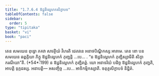 ```yaml
---
title: "1.7.6.4 ឱដ្ឋនិល្លេហកសិក្ខាបទ"
tableOfContents: false
sidebar:
  order: 5
type: "tipitaka"
basket: "vi"
book: "paci"
---
```



<DynamicBreadcrumb />

<Division number="630" book="paci">

<Paragraph number="1955" book="paci">
តេន សមយេន ពុទ្ធោ ភគវា សាវត្ថិយំ វិហរតិ ជេតវនេ អនាថបិណ្ឌិកស្ស អារាមេ. តេន ខោ បន សមយេន ឆព្ពគ្គិយា ភិក្ខូ ឱដ្ឋនិល្លេហកំ ភុញ្ជន្តិ …បេ… .
</Paragraph>

<Paragraph number="1956" book="paci">
<Emphasis>“ន ឱដ្ឋនិល្លេហកំ ភុញ្ជិស្សាមីតិ សិក្ខា ករណីយា”</Emphasis>តិ. (*54*:<Emphasis>199</Emphasis>)
</Paragraph>

<Paragraph number="1957" book="paci">
ន ឱដ្ឋនិល្លេហកំ ភុញ្ជិតព្ពំ. យោ អនាទរិយំ បដិច្ច ឱដ្ឋនិល្លេហកំ ភុញ្ជតិ, អាបត្តិ ទុក្កដស្ស.
</Paragraph>

<Paragraph number="1958" book="paci">
អនាបត្តិ— អសញ្ចិច្ច …បេ… អាទិកម្មិកស្សាតិ.

</Paragraph>
</Division>

<Paragraph number="1959" type="center" book="paci">
ចតុត្ថសិក្ខាបទំ និដ្ឋិតំ.
</Paragraph>